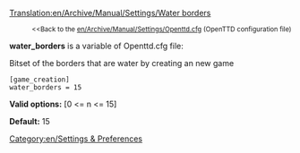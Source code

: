[[Translation:en/Archive/Manual/Settings/Water borders]]

:<small><<Back to the [[en/Archive/Manual/Settings/Openttd.cfg]] (OpenTTD configuration file)</small>


'''water_borders''' is a variable of Openttd.cfg file:

Bitset of the borders that are water by creating an new game

<pre>
[game_creation]
water_borders = 15
</pre>

'''Valid options:''' [0 <= n <= 15]

'''Default:''' 15

[[Category:en/Settings & Preferences]]